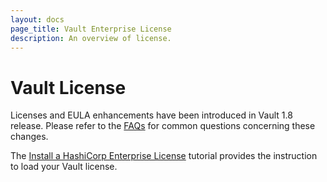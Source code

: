 ```yaml
---
layout: docs
page_title: Vault Enterprise License
description: An overview of license.
---
```


# Vault License

Licenses and EULA enhancements have been introduced in Vault 1.8 release. Please refer to the [FAQs](/docs/enterprise/license/faqs) for common questions concerning these changes.

The [Install a HashiCorp Enterprise License](https://learn.hashicorp.com/tutorials/nomad/hashicorp-enterprise-license?in=vault/enterprise) tutorial provides the instruction to load your Vault license.
